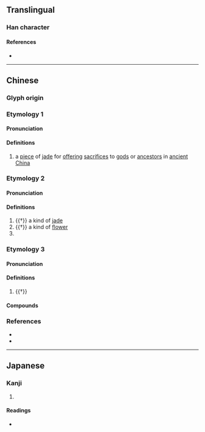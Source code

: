 {{also|玚}}
{{character info}}
==Translingual==

===Han character===
{{Han char|rn=96|rad=玉|as=09|sn=13|four=16127|canj=MGAMH|ids=⿰𤣩昜}}

====References====
* {{Han ref|kx=0737.120|dkj=21114|dj=1148.150|hdz=21126.040|uh=7452|ud=29778|bh=DEB4|bd=57012}}

----

==Chinese==
{{zh-forms|s=玚}}

===Glyph origin===
{{Han etym}}

===Etymology 1===

====Pronunciation====
{{zh-pron
|m=chàng
|c=coeng3
|mc=2
|oc=2
|cat=n
}}

====Definitions====
{{zh-hanzi}}

# {{lb|zh|historical}} a [[piece]] of [[jade]] for [[offer]]ing [[sacrifice]]s to [[god]]s or [[ancestor]]s in [[ancient]] [[China]]

===Etymology 2===

====Pronunciation====
{{zh-pron
|m=yáng
|c=joeng4
|mc=1
|oc=1
|cat=n
}}

====Definitions====
{{zh-hanzi}}

# {{†}} a kind of [[jade]]
# {{†}} a kind of [[flower]]
# {{zh-used2|n}}

===Etymology 3===

====Pronunciation====
{{zh-pron
|m=dàng
|c=dong6
|cat=n
}}

====Definitions====
{{zh-hanzi}}

# {{†}} {{zh-alt-form|璗|[[jade]]-[[colored]] [[gold]]}}

====Compounds====
{{zh-der|瑒琫}}

===References===
* {{R:twedu|B02643}}
* {{R:yue:mfccd}}

----

==Japanese==

===Kanji===
{{ja-kanji|grade=|rs=玉09}}

# {{rfdef|ja|sort=玉09}}

====Readings====
* {{ja-readings|on=ちょう,とう,じょう|kun=|nanori=}}